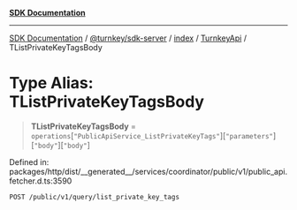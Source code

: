 [**SDK Documentation**](../../../../../../README.mdx)

***

[SDK Documentation](../../../../../../packages.mdx) / [@turnkey/sdk-server](../../../../README.mdx) / [index](../../../README.mdx) / [TurnkeyApi](../README.mdx) / TListPrivateKeyTagsBody

# Type Alias: TListPrivateKeyTagsBody

> **TListPrivateKeyTagsBody** = `operations`\[`"PublicApiService_ListPrivateKeyTags"`\]\[`"parameters"`\]\[`"body"`\]\[`"body"`\]

Defined in: packages/http/dist/\_\_generated\_\_/services/coordinator/public/v1/public\_api.fetcher.d.ts:3590

`POST /public/v1/query/list_private_key_tags`

